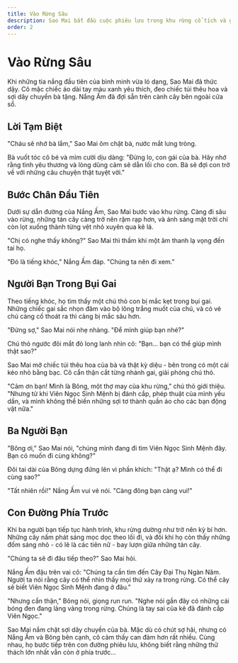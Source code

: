 ```yaml
---
title: Vào Rừng Sâu
description: Sao Mai bắt đầu cuộc phiêu lưu trong khu rừng cổ tích và gặp gỡ những người bạn đặc biệt đầu tiên
order: 2
---
```


# Vào Rừng Sâu

Khi những tia nắng đầu tiên của bình minh vừa ló dạng, Sao Mai đã thức dậy. Cô mặc chiếc áo dài tay màu xanh yêu thích, đeo chiếc túi thêu hoa và sợi dây chuyền bà tặng. Nắng Ấm đã đợi sẵn trên cành cây bên ngoài cửa sổ.

## Lời Tạm Biệt

"Cháu sẽ nhớ bà lắm," Sao Mai ôm chặt bà, nước mắt lưng tròng.

Bà vuốt tóc cô bé và mỉm cười dịu dàng: "Đừng lo, con gái của bà. Hãy nhớ rằng tình yêu thương và lòng dũng cảm sẽ dẫn lối cho con. Bà sẽ đợi con trở về với những câu chuyện thật tuyệt vời."

## Bước Chân Đầu Tiên

Dưới sự dẫn đường của Nắng Ấm, Sao Mai bước vào khu rừng. Càng đi sâu vào rừng, những tán cây càng trở nên rậm rạp hơn, và ánh sáng mặt trời chỉ còn lọt xuống thành từng vệt nhỏ xuyên qua kẽ lá.

"Chị có nghe thấy không?" Sao Mai thì thầm khi một âm thanh lạ vọng đến tai họ.

"Đó là tiếng khóc," Nắng Ấm đáp. "Chúng ta nên đi xem."

## Người Bạn Trong Bụi Gai

Theo tiếng khóc, họ tìm thấy một chú thỏ con bị mắc kẹt trong bụi gai. Những chiếc gai sắc nhọn đâm vào bộ lông trắng muốt của chú, và có vẻ chú càng cố thoát ra thì càng bị mắc sâu hơn.

"Đừng sợ," Sao Mai nói nhẹ nhàng. "Để mình giúp bạn nhé?"

Chú thỏ ngước đôi mắt đỏ long lanh nhìn cô: "Bạn... bạn có thể giúp mình thật sao?"

Sao Mai mở chiếc túi thêu hoa của bà và thật kỳ diệu - bên trong có một cái kéo nhỏ bằng bạc. Cô cẩn thận cắt từng nhánh gai, giải phóng chú thỏ.

"Cảm ơn bạn! Mình là Bông, một thợ may của khu rừng," chú thỏ giới thiệu. "Nhưng từ khi Viên Ngọc Sinh Mệnh bị đánh cắp, phép thuật của mình yếu dần, và mình không thể biến những sợi tơ thành quần áo cho các bạn động vật nữa."

## Ba Người Bạn

"Bông ơi," Sao Mai nói, "chúng mình đang đi tìm Viên Ngọc Sinh Mệnh đây. Bạn có muốn đi cùng không?"

Đôi tai dài của Bông dựng đứng lên vì phấn khích: "Thật ạ? Mình có thể đi cùng sao?"

"Tất nhiên rồi!" Nắng Ấm vui vẻ nói. "Càng đông bạn càng vui!"

## Con Đường Phía Trước

Khi ba người bạn tiếp tục hành trình, khu rừng dường như trở nên kỳ bí hơn. Những cây nấm phát sáng mọc dọc theo lối đi, và đôi khi họ còn thấy những đốm sáng nhỏ - có lẽ là các tiên nữ - bay lượn giữa những tán cây.

"Chúng ta sẽ đi đâu tiếp theo?" Sao Mai hỏi.

Nắng Ấm đậu trên vai cô: "Chúng ta cần tìm đến Cây Đại Thụ Ngàn Năm. Người ta nói rằng cây có thể nhìn thấy mọi thứ xảy ra trong rừng. Có thể cây sẽ biết Viên Ngọc Sinh Mệnh đang ở đâu."

"Nhưng cẩn thận," Bông nói, giọng run run. "Nghe nói gần đây có những cái bóng đen đang lảng vảng trong rừng. Chúng là tay sai của kẻ đã đánh cắp Viên Ngọc."

Sao Mai nắm chặt sợi dây chuyền của bà. Mặc dù có chút sợ hãi, nhưng có Nắng Ấm và Bông bên cạnh, cô cảm thấy can đảm hơn rất nhiều. Cùng nhau, họ bước tiếp trên con đường phiêu lưu, không biết rằng những thử thách lớn nhất vẫn còn ở phía trước... 